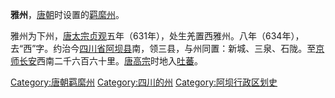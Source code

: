 '''雅州'''，[[唐朝|唐朝]]时设置的[[羁縻州|羁縻州]]。

雅州为下州，[[唐太宗|唐太宗]][[貞觀_(唐朝)|贞观]]五年（631年），处生羌置西雅州。八年（634年），去“西”字。约治今[[四川省|四川省]][[阿坝县|阿坝县]]南，领三县，与州同置：新城、三泉、石陇。至[[京师|京师]][[长安|长安]]西南二千六百六十里。[[唐高宗|唐高宗]]时地入[[吐蕃|吐蕃]]。

{{唐朝行政区划小作品}}
{{DEFAULTSORT:Y}}
[[Category:唐朝羁縻州|Category:唐朝羁縻州]]
[[Category:四川的州|Category:四川的州]]
[[Category:阿坝行政区划史|Category:阿坝行政区划史]]
